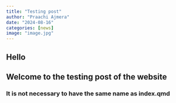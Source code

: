 ```yaml
---
title: "Testing post"
author: "Praachi Ajmera"
date: "2024-08-16"
categories: [news]
image: "image.jpg"
---
```


## Hello

## Welcome to the testing post of the website

### It is not necessary to have the same name as index.qmd
